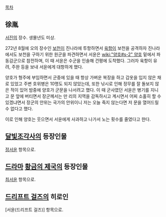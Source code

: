 [[목차]]

== 徐胤 ==
[[서진]]의 장수. 생몰년도 미상.

272년 8월에 오의 장수인 [[보천]]이 진나라에 투항하면서 [[육항]]이 보천을 공격하자 진나라에서도 보천을 구하기 위한 원군을 파견하면서 서윤은 [[wiki:"양호#s-2" 양호]] 밑에서 파동감군으로 참전하며, 이 때 서윤은 수군을 인솔해 건평에 도착했다. 그러자 육항이 유려, 주완 등을 보내 서윤에게 대항하게 했다.

양호가 형주에 부임하면서 군중에 있을 때 항상 가벼운 복장을 하고 갑옷을 입지 않은 채로 있었고 주변 호위병은 10명도 되지 않았는데, 또한 낚시로 인해 정무를 잘 돌보지 않은 적이 있어 밤중에 양호가 군문을 나서려고 했다. 이 때 군사였던 서윤은 병기를 지니고 문 앞에 버티면서 장군께서는 만 리의 지역을 감독하시고 계시면서 어찌 소홀히 할 수 있겠냐면서 장군의 안위는 국가의 안위이니 저는 오늘 죽지 않는다면 저 문을 열어드릴 수 없다고 했다.

이로 인해 양호는 웃으면서 서윤에게 사과하고 나가서 노는 횟수를 줄였다고 한다.

== [[달빛조각사]]의 등장인물 ==
[[정서윤]] 항목으로.

== [[드라마]] [[황금의 제국]]의 등장인물 ==
[[최서윤]] 항목으로.

== [[드리프트 걸즈]]의 히로인 ==
[서윤(드리프트 걸즈)] 항목으로.
